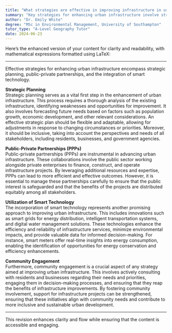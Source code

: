 ```yaml
---
title: "What strategies are effective in improving infrastructure in urban areas?"
summary: "Key strategies for enhancing urban infrastructure involve strategic planning, fostering public-private partnerships, and integrating smart technology to improve efficiency and effectiveness."
author: "Dr. Emily White"
degree: "MSc in Environmental Management, University of Southampton"
tutor_type: "A-Level Geography Tutor"
date: 2024-06-23
---
```


Here’s the enhanced version of your content for clarity and readability, with mathematical expressions formatted using LaTeX:

---

Effective strategies for enhancing urban infrastructure encompass strategic planning, public-private partnerships, and the integration of smart technology.

**Strategic Planning**  
Strategic planning serves as a vital first step in the enhancement of urban infrastructure. This process requires a thorough analysis of the existing infrastructure, identifying weaknesses and opportunities for improvement. It also involves forecasting future needs based on factors such as population growth, economic development, and other relevant considerations. An effective strategic plan should be flexible and adaptable, allowing for adjustments in response to changing circumstances or priorities. Moreover, it should be inclusive, taking into account the perspectives and needs of all stakeholders, including residents, businesses, and government agencies.

**Public-Private Partnerships (PPPs)**  
Public-private partnerships (PPPs) are instrumental in advancing urban infrastructure. These collaborations involve the public sector working alongside private enterprises to finance, construct, and operate infrastructure projects. By leveraging additional resources and expertise, PPPs can lead to more efficient and effective outcomes. However, it is essential to manage these partnerships carefully to ensure that the public interest is safeguarded and that the benefits of the projects are distributed equitably among all stakeholders.

**Utilization of Smart Technology**  
The incorporation of smart technology represents another promising approach to improving urban infrastructure. This includes innovations such as smart grids for energy distribution, intelligent transportation systems, and digital water management solutions. These technologies enhance the efficiency and reliability of infrastructure services, minimize environmental impacts, and provide valuable data for informed decision-making. For instance, smart meters offer real-time insights into energy consumption, enabling the identification of opportunities for energy conservation and efficiency enhancements.

**Community Engagement**  
Furthermore, community engagement is a crucial aspect of any strategy aimed at improving urban infrastructure. This involves actively consulting with residents and businesses regarding their needs and priorities, engaging them in decision-making processes, and ensuring that they reap the benefits of infrastructure improvements. By fostering community involvement, support for infrastructure projects can be strengthened, ensuring that these initiatives align with community needs and contribute to more inclusive and sustainable urban development.

--- 

This revision enhances clarity and flow while ensuring that the content is accessible and engaging.
    